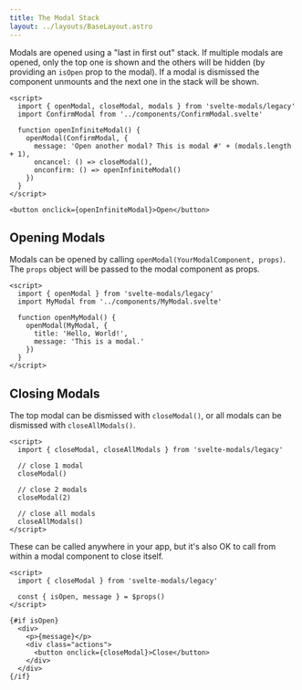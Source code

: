 ```yaml
---
title: The Modal Stack
layout: ../layouts/BaseLayout.astro
---
```


Modals are opened using a "last in first out" stack. If multiple modals are opened,
only the top one is shown and the others will be hidden (by providing an `isOpen` prop to the modal).
If a modal is dismissed the component unmounts and the next one in the stack will be shown.


```svelte live
<script>  
  import { openModal, closeModal, modals } from 'svelte-modals/legacy'
  import ConfirmModal from '../components/ConfirmModal.svelte'
  
  function openInfiniteModal() {
    openModal(ConfirmModal, {
      message: 'Open another modal? This is modal #' + (modals.length + 1),
      oncancel: () => closeModal(),
      onconfirm: () => openInfiniteModal()
    })
  }
</script>

<button onclick={openInfiniteModal}>Open</button>
```

## Opening Modals

Modals can be opened by calling `openModal(YourModalComponent, props)`. The `props` object will be passed to the modal component as props.

```svelte
<script>
  import { openModal } from 'svelte-modals/legacy'
  import MyModal from '../components/MyModal.svelte'

  function openMyModal() {
    openModal(MyModal, {
      title: 'Hello, World!',
      message: 'This is a modal.'
    })
  }
</script>
```

## Closing Modals

The top modal can be dismissed with `closeModal()`, or all modals can be dismissed with `closeAllModals()`.

```svelte
<script>
  import { closeModal, closeAllModals } from 'svelte-modals/legacy'

  // close 1 modal
  closeModal()

  // close 2 modals
  closeModal(2)

  // close all modals
  closeAllModals()
</script>
```

These can be called anywhere in your app, but it's also OK to call from within a modal component to close itself.

```svelte
<script>
  import { closeModal } from 'svelte-modals/legacy'

  const { isOpen, message } = $props()
</script>

{#if isOpen}
  <div>
    <p>{message}</p>
    <div class="actions">
      <button onclick={closeModal}>Close</button>
    </div>
  </div>
{/if}
```
